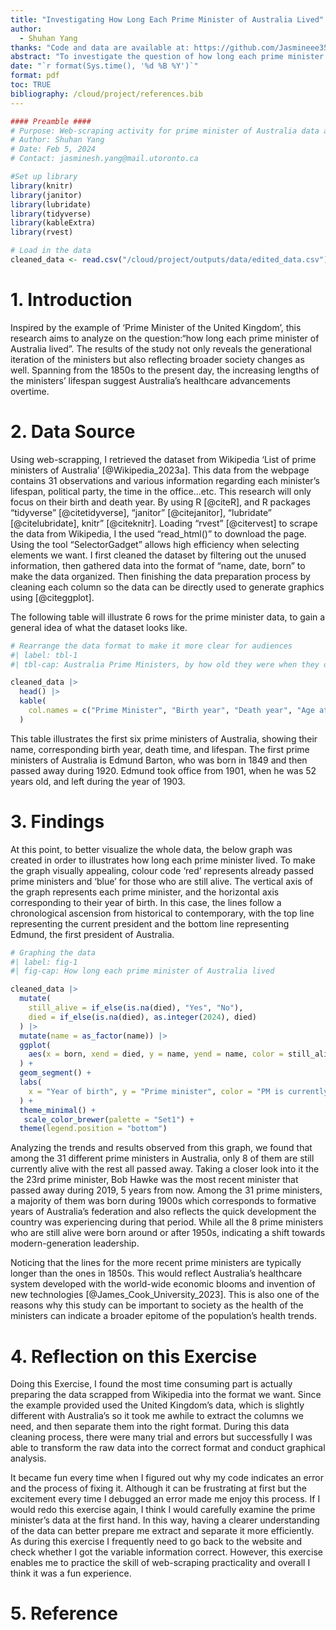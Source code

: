 ```yaml
---
title: "Investigating How Long Each Prime Minister of Australia Lived"
author: 
  - Shuhan Yang 
thanks: "Code and data are available at: https://github.com/Jasmineee35/web-scraping-prime-minister-of-Australia.git"
abstract: "To investigate the question of how long each prime minister of Australia lived, this research utilized data scrapped from Wikipedia and created a graph based on the scrapped information. Results revealed that among the 31 different ministers, only 8 of them are still alive, and the increasing lifespan also reflects the advancement of the nation's healthcare system."
date: "`r format(Sys.time(), '%d %B %Y')`"
format: pdf
toc: TRUE
bibliography: /cloud/project/references.bib
---
```


```r
#### Preamble ####
# Purpose: Web-scraping activity for prime minister of Australia data and analysis on its findings. The source of data used comes from Wikipedia. 
# Author: Shuhan Yang
# Date: Feb 5, 2024
# Contact: jasminesh.yang@mail.utoronto.ca

#Set up library 
library(knitr)
library(janitor)
library(lubridate)
library(tidyverse)
library(kableExtra)
library(rvest)

# Load in the data
cleaned_data <- read.csv("/cloud/project/outputs/data/edited_data.csv")
```

\newpage

# 1. Introduction

Inspired by the example of 'Prime Minister of the United Kingdom', this research aims to analyze on the question:"how long each prime minister of Australia lived". The results of the study not only reveals the generational iteration of the ministers but also reflecting broader society changes as well. Spanning from the 1850s to the present day, the increasing lengths of the ministers' lifespan suggest Australia's healthcare advancements overtime.

# 2. Data Source

Using web-scrapping, I retrieved the dataset from Wikipedia 'List of prime ministers of Australia' [@Wikipedia_2023a]. This data from the webpage contains 31 observations and various information regarding each minister's lifespan, political party, the time in the office...etc. This research will only focus on their birth and death year. By using R [@citeR], and R packages "tidyverse" [@citetidyverse], "janitor" [@citejanitor], "lubridate" [@citelubridate], knitr" [@citeknitr]. Loading "rvest" [@citervest] to scrape the data from Wikipedia, I the used "read_html()" to download the page. Using the tool "SelectorGadget" allows high efficiency when selecting elements we want. I first cleaned the dataset by filtering out the unused information, then gathered data into the format of "name, date, born" to make the data organized. Then finishing the data preparation process by cleaning each column so the data can be directly used to generate graphics using [@citeggplot].

The following table will illustrate 6 rows for the prime minister data, to gain a general idea of what the dataset looks like.

```r

# Rearrange the data format to make it more clear for audiences 
#| label: tbl-1
#| tbl-cap: Australia Prime Ministers, by how old they were when they died

cleaned_data |>
  head() |>
  kable(
    col.names = c("Prime Minister", "Birth year", "Death year", "Age at death")
  )
```

This table illustrates the first six prime ministers of Australia, showing their name, corresponding birth year, death time, and lifespan. The first prime ministers of Australia is Edmund Barton, who was born in 1849 and then passed away during 1920. Edmund took office from 1901, when he was 52 years old, and left during the year of 1903.

# 3. Findings

At this point, to better visualize the whole data, the below graph was created in order to illustrates how long each prime minister lived. To make the graph visually appealing, colour code 'red' represents already passed prime ministers and 'blue' for those who are still alive. The vertical axis of the graph represents each prime minister, and the horizontal axis corresponding to their year of birth. In this case, the lines follow a chronological ascension from historical to contemporary, with the top line representing the current president and the bottom line representing Edmund, the first president of Australia.

```r

# Graphing the data
#| label: fig-1
#| fig-cap: How long each prime minister of Australia lived

cleaned_data |>
  mutate(
    still_alive = if_else(is.na(died), "Yes", "No"),
    died = if_else(is.na(died), as.integer(2024), died)
  ) |>
  mutate(name = as_factor(name)) |>
  ggplot(
    aes(x = born, xend = died, y = name, yend = name, color = still_alive)
  ) +
  geom_segment() +
  labs(
    x = "Year of birth", y = "Prime minister", color = "PM is currently alive"
  ) +
  theme_minimal() +
   scale_color_brewer(palette = "Set1") +
  theme(legend.position = "bottom")

```

Analyzing the trends and results observed from this graph, we found that among the 31 different prime ministers in Australia, only 8 of them are still currently alive with the rest all passed away. Taking a closer look into it the the 23rd prime minister, Bob Hawke was the most recent minister that passed away during 2019, 5 years from now. Among the 31 prime ministers, a majority of them was born during 1900s which corresponds to formative years of Australia's federation and also reflects the quick development the country was experiencing during that period. While all the 8 prime ministers who are still alive were born around or after 1950s, indicating a shift towards modern-generation leadership.

Noticing that the lines for the more recent prime ministers are typically longer than the ones in 1850s. This would reflect Australia's healthcare system developed with the world-wide economic blooms and invention of new technologies [@James_Cook_University_2023]. This is also one of the reasons why this study can be important to society as the health of the ministers can indicate a broader epitome of the population's health trends.

# 4. Reflection on this Exercise

Doing this Exercise, I found the most time consuming part is actually preparing the data scrapped from Wikipedia into the format we want. Since the example provided used the United Kingdom's data, which is slightly different with Australia's so it took me awhile to extract the columns we need, and then separate them into the right format. During this data cleaning process, there were many trial and errors but successfully I was able to transform the raw data into the correct format and conduct graphical analysis.

It became fun every time when I figured out why my code indicates an error and the process of fixing it. Although it can be frustrating at first but the excitement every time I debugged an error made me enjoy this process. If I would redo this exercise again, I think I would carefully examine the prime minister's data at the first hand. In this way, having a clearer understanding of the data can better prepare me extract and separate it more efficiently. As during this exercise I frequently need to go back to the website and check whether I got the variable information correct. However, this exercise enables me to practice the skill of web-scraping practicality and overall I think it was a fun experience.

\newpage

# 5. Reference
